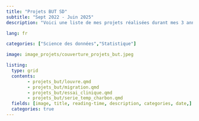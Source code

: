 ```yaml
---
title: "Projets BUT SD"
subtitle: "Sept 2022 - Juin 2025"
description: "Voici une liste de mes projets réalisées durant mes 3 années à l'Institut Universitaire de Technologie de Paris."

lang: fr

categories: ["Science des données","Statistique"]

image: image_projets/couverture_projets_but.jpeg

listing:
  type: grid
  contents: 
        - projets_but/louvre.qmd
        - projets_but/migration.qmd
        - projets_but/essai_clinique.qmd
        - projets_but/serie_temp_charbon.qmd
  fields: [image, title, reading-time, description, categories, date,]
  categories: true
---
```

